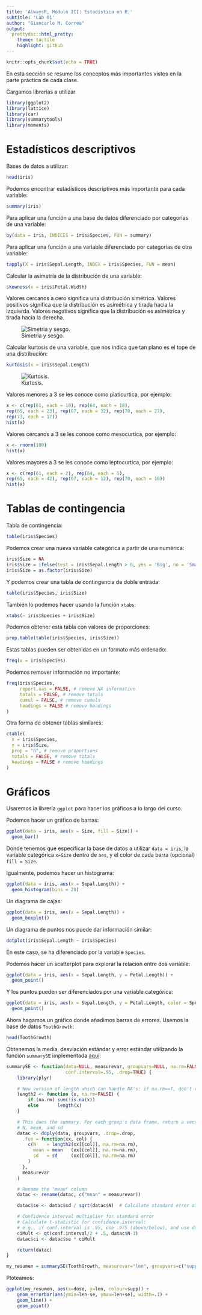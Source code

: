 ```yaml
---
title: 'AlwaysR, Módulo III: Estadística en R.'
subtitle: 'Lab 01'
author: "Giancarlo M. Correa"
output:
  prettydoc::html_pretty:
    theme: tactile
    highlight: github
---
```


```r
knitr::opts_chunk$set(echo = TRUE)
```

En esta sección se resume los conceptos más importantes vistos en la parte práctica de cada clase.

Cargamos librerías a utilizar

```r
library(ggplot2)
library(lattice)
library(car)
library(summarytools)
library(moments)
```

# Estadísticos descriptivos

Bases de datos a utilizar:

```r
head(iris)
```

Podemos encontrar estadísticos descriptivos más importante para cada variable:

```r
summary(iris)
```

Para aplicar una función a una base de datos diferenciado por categorías de una variable:

```r
by(data = iris, INDICES = iris$Species, FUN = summary)
```

Para aplicar una función a una variable diferenciado por categorías de otra variable:

```r
tapply(X = iris$Sepal.Length, INDEX = iris$Species, FUN = mean)
```

Calcular la asimetría de la distribución de una variable:

```r
skewness(x = iris$Petal.Width)
```

Valores cercanos a cero significa una distribución simétrica. Valores positivos significa que la distribución es asimétrica y tirada hacia la izquierda. Valores negativos significa que la distribución es asimétrica y tirada hacia la derecha.

![Simetria y sesgo.](images/skew.png)


Calcular kurtosis de una variable, que nos indica que tan plano es el tope de una distribución:

```r
kurtosis(x = iris$Sepal.Length)
```

![Kurtosis.](images/Kurtosis1.jpg)

Valores menores a 3 se les conoce como platicurtica, por ejemplo:

```r
x <- c(rep(61, each = 10), rep(64, each = 18), 
rep(65, each = 23), rep(67, each = 32), rep(70, each = 27),
rep(73, each = 17))
hist(x)
```

Valores cercanos a 3 se les conoce como mesocurtica, por ejemplo:

```r
x <- rnorm(100)
hist(x)
```

Valores mayores a 3 se les conoce como leptocurtica, por ejemplo:

```r
x <- c(rep(61, each = 2), rep(64, each = 5),
rep(65, each = 42), rep(67, each = 12), rep(70, each = 10))
hist(x)
```

# Tablas de contingencia

Tabla de contingencia:

```r
table(iris$Species)
```

Podemos crear una nueva variable categórica a partir de una numérica:

```r
iris$Size = NA
iris$Size = ifelse(test = iris$Sepal.Length > 6, yes = 'Big', no = 'Small')
iris$Size = as.factor(iris$Size)
```

Y podemos crear una tabla de contingencia de doble entrada:

```r
table(iris$Species, iris$Size)
```

También lo podemos hacer usando la función `xtabs`:

```r
xtabs(~ iris$Species + iris$Size)
```

Podemos obtener esta tabla con valores de proporciones:

```r
prop.table(table(iris$Species, iris$Size))
```

Estas tablas pueden ser obtenidas en un formato más ordenado:

```r
freq(x = iris$Species)
```

Podemos remover información no importante:

```r
freq(iris$Species,
     report.nas = FALSE, # remove NA information
     totals = FALSE, # remove totals
     cumul = FALSE, # remove cumuls
     headings = FALSE # remove headings
)
```

Otra forma de obtener tablas similares:

```r
ctable(
  x = iris$Species,
  y = iris$Size,
  prop = "n", # remove proportions
  totals = FALSE, # remove totals
  headings = FALSE # remove headings
)
```


# Gráficos

Usaremos la librería `ggplot` para hacer los gráficos a lo largo del curso.

Podemos hacer un gráfico de barras:

```r
ggplot(data = iris, aes(x = Size, fill = Size)) +
  geom_bar()
```

Donde tenemos que especificar la base de datos a utilizar `data = iris`, la variable categórica `x=Size` dentro de `aes`, y el color de cada barra (opcional) `fill = Size`.

Igualmente, podemos hacer un histograma:

```r
ggplot(data = iris, aes(x = Sepal.Length)) +
  geom_histogram(bins = 20)
```

Un diagrama de cajas:

```r
ggplot(data = iris, aes(x = Sepal.Length)) +
  geom_boxplot()
```

Un diagrama de puntos nos puede dar información similar:

```r
dotplot(iris$Sepal.Length ~ iris$Species)
```

En este caso, se ha diferenciado por la variable `Species`.

Podemos hacer un scatterplot para explorar la relación entre dos variable:

```r
ggplot(data = iris, aes(x = Sepal.Length, y = Petal.Length)) +
  geom_point()
```

Y los puntos pueden ser diferenciados por una variable categórica:

```r
ggplot(data = iris, aes(x = Sepal.Length, y = Petal.Length, color = Species)) +
  geom_point()
```

Ahora hagamos un gráfico donde añadimos barras de errores. Usemos la base de datos `ToothGrowth`: 

```r
head(ToothGrowth)
```

Obtenemos la media, desviación estándar y error estándar utilizando la función `summarySE` implementada [aquí](http://www.cookbook-r.com/Graphs/Plotting_means_and_error_bars_(ggplot2)/#Helper%20functions):

```r
summarySE <- function(data=NULL, measurevar, groupvars=NULL, na.rm=FALSE,
                      conf.interval=.95, .drop=TRUE) {
    library(plyr)

    # New version of length which can handle NA's: if na.rm==T, don't count them
    length2 <- function (x, na.rm=FALSE) {
        if (na.rm) sum(!is.na(x))
        else       length(x)
    }

    # This does the summary. For each group's data frame, return a vector with
    # N, mean, and sd
    datac <- ddply(data, groupvars, .drop=.drop,
      .fun = function(xx, col) {
        c(N    = length2(xx[[col]], na.rm=na.rm),
          mean = mean   (xx[[col]], na.rm=na.rm),
          sd   = sd     (xx[[col]], na.rm=na.rm)
        )
      },
      measurevar
    )

    # Rename the "mean" column    
    datac <- rename(datac, c("mean" = measurevar))

    datac$se <- datac$sd / sqrt(datac$N)  # Calculate standard error of the mean

    # Confidence interval multiplier for standard error
    # Calculate t-statistic for confidence interval: 
    # e.g., if conf.interval is .95, use .975 (above/below), and use df=N-1
    ciMult <- qt(conf.interval/2 + .5, datac$N-1)
    datac$ci <- datac$se * ciMult

    return(datac)
}
```

```r
my_resumen = summarySE(ToothGrowth, measurevar="len", groupvars=c("supp","dose"))
```

Ploteamos:

```r
ggplot(my_resumen, aes(x=dose, y=len, colour=supp)) + 
    geom_errorbar(aes(ymin=len-se, ymax=len+se), width=.1) +
    geom_line() +
    geom_point()
```


